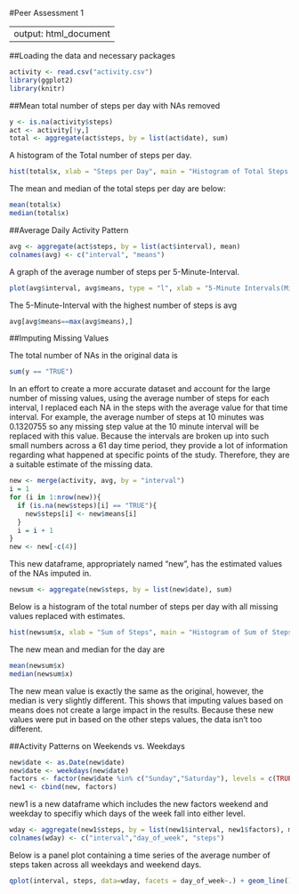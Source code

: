 #Peer Assessment 1 


---
output: html_document
---

##Loading the data and necessary packages
```r
activity <- read.csv("activity.csv")
library(ggplot2)
library(knitr)
```

##Mean total number of steps per day with NAs removed
```r
y <- is.na(activity$steps)
act <- activity[!y,]
total <- aggregate(act$steps, by = list(act$date), sum)
```

A histogram of the Total number of steps per day.

```r
hist(total$x, xlab = "Steps per Day", main = "Histogram of Total Steps per Day", col = "yellow")
```

The mean and median of the total steps per day are below:
```r
mean(total$x)
median(total$x)
```

##Average Daily Activity Pattern
```r
avg <- aggregate(act$steps, by = list(act$interval), mean)
colnames(avg) <- c("interval", "means")
```

A graph of the average number of steps per 5-Minute-Interval.
```r
plot(avg$interval, avg$means, type = "l", xlab = "5-Minute Intervals(Minutes)", ylab = "Average Number of Steps taken", main = "Average Number of Steps Taken over 2 Months", col = "green")
```


The 5-Minute-Interval with the highest number of steps is avg
```r
avg[avg$means==max(avg$means),]
```

##Imputing Missing Values

The total number of NAs in the original data is 
```r
sum(y == "TRUE") 
```
In an effort to create a more accurate dataset and account for the large number of missing values, using the average number of steps for each interval, I replaced each NA in the steps with the average value for that time interval. For example, the average number of steps at 10 minutes was 0.1320755 so any missing step value at the 10 minute interval will be replaced with this value. Because the intervals are broken up into such small numbers across a 61 day time period, they provide a lot of information regarding what happened at specific points of the study. Therefore, they are a suitable estimate of the missing data. 

```r
new <- merge(activity, avg, by = "interval")
i = 1
for (i in 1:nrow(new)){
  if (is.na(new$steps)[i] == "TRUE"){
    new$steps[i] <- new$means[i]
  }
  i = i + 1
}
new <- new[-c(4)]
```

This new dataframe, appropriately named "new", has the estimated values of the NAs imputed in. 
```r
newsum <- aggregate(new$steps, by = list(new$date), sum)
```
Below is a histogram of the total number of steps per day with all missing values replaced with estimates.

```r
hist(newsum$x, xlab = "Sum of Steps", main = "Histogram of Sum of Steps Taken per Day", col = "red")
```

The new mean and median for the day are 
```r
mean(newsum$x)
median(newsum$x) 
```
The new mean value is exactly the same as the original, however, the median is very slightly different. This shows that imputing values based on means does not create a large impact in the results. Because these new values were put in based on the other steps values, the data isn't too different.

##Activity Patterns on Weekends vs. Weekdays
```r
new$date <- as.Date(new$date)
new$date <- weekdays(new$date)
factors <- factor(new$date %in% c("Sunday","Saturday"), levels = c(TRUE, FALSE), labels = c("weekend", "weekday"))
new1 <- cbind(new, factors)
```

new1 is a new dataframe which includes the new factors weekend and weekday to specifiy which days of the week fall into either level. 
```r
wday <- aggregate(new1$steps, by = list(new1$interval, new1$factors), mean)
colnames(wday) <- c("interval","day_of_week", "steps")
```
Below is a panel plot containing a time series of the average number of steps taken across all weekdays and weekend days.
```r
qplot(interval, steps, data=wday, facets = day_of_week~.) + geom_line()
```
